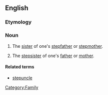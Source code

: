 ==English==

===Etymology===
{{prefix|step|aunt}}

===Noun===
{{en-noun}}

# {{rare}} The [[sister]] of one's [[stepfather]] or [[stepmother]].
# {{rare}} The [[stepsister]] of one's [[father]] or [[mother]].

====Related terms====
* [[stepuncle]]
[[Category:Family]]